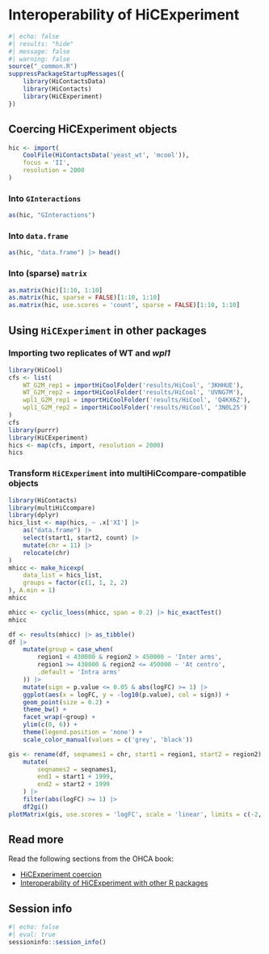 # Interoperability of HiCExperiment

```r
#| echo: false
#| results: "hide"
#| message: false
#| warning: false
source("_common.R")
suppressPackageStartupMessages({
    library(HiContactsData)
    library(HiContacts)
    library(HiCExperiment)
})
```

## Coercing HiCExperiment objects

```r
hic <- import(
    CoolFile(HiContactsData('yeast_wt', 'mcool')), 
    focus = 'II', 
    resolution = 2000
)
```

### Into `GInteractions` 

```r
as(hic, "GInteractions")
```

### Into `data.frame` 

```r
as(hic, "data.frame") |> head()
```

### Into (sparse) `matrix` 

```r
as.matrix(hic)[1:10, 1:10]
as.matrix(hic, sparse = FALSE)[1:10, 1:10]
as.matrix(hic, use.scores = 'count', sparse = FALSE)[1:10, 1:10]
```

## Using `HiCExperiment` in other packages

### Importing two replicates of WT and *wpl1*

```r
library(HiCool)
cfs <- list(
    WT_G2M_rep1 = importHiCoolFolder('results/HiCool', '3KHHUE'), 
    WT_G2M_rep2 = importHiCoolFolder('results/HiCool', 'UVNG7M'), 
    wpl1_G2M_rep1 = importHiCoolFolder('results/HiCool', 'Q4KX6Z'), 
    wpl1_G2M_rep2 = importHiCoolFolder('results/HiCool', '3N0L25')
)
cfs
library(purrr)
library(HiCExperiment)
hics <- map(cfs, import, resolution = 2000)
hics
```

### Transform `HiCExperiment` into multiHiCcompare-compatible objects

```r
library(HiContacts)
library(multiHiCcompare)
library(dplyr)
hics_list <- map(hics, ~ .x['XI'] |> 
    as("data.frame") |>
    select(start1, start2, count) |> 
    mutate(chr = 11) |>
    relocate(chr) 
)
mhicc <- make_hicexp(
    data_list = hics_list, 
    groups = factor(c(1, 1, 2, 2)
), A.min = 1)
mhicc
```

```r
mhicc <- cyclic_loess(mhicc, span = 0.2) |> hic_exactTest()
mhicc
```

```r
df <- results(mhicc) |> as_tibble() 
df |> 
    mutate(group = case_when(
        region1 < 430000 & region2 > 450000 ~ 'Inter arms',
        region1 >= 430000 & region2 <= 450000 ~ 'At centro',
        .default = 'Intra arms'
    )) |> 
    mutate(sign = p.value <= 0.05 & abs(logFC) >= 1) |>
    ggplot(aes(x = logFC, y = -log10(p.value), col = sign)) + 
    geom_point(size = 0.2) + 
    theme_bw() + 
    facet_wrap(~group) + 
    ylim(c(0, 6)) + 
    theme(legend.position = 'none') + 
    scale_color_manual(values = c('grey', 'black'))
```

```r
gis <- rename(df, seqnames1 = chr, start1 = region1, start2 = region2) |> 
    mutate(
        seqnames2 = seqnames1, 
        end1 = start1 + 1999, 
        end2 = start2 + 1999
    ) |> 
    filter(abs(logFC) >= 1) |>
    df2gi() 
plotMatrix(gis, use.scores = 'logFC', scale = 'linear', limits = c(-2, 2), cmap = bgrColors())
```

## Read more

Read the following sections from the OHCA book: 

- [HiCExperiment coercion](https://jserizay.com/OHCA/parsing.html#coercing-hicexperiment-objects)
- [Interoperability of HiCExperiment with other R packages](https://jserizay.com/OHCA/interoperability.html)

## Session info 

```r
#| echo: false
#| eval: true
sessioninfo::session_info()
```
